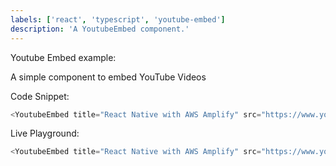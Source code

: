```yaml
---
labels: ['react', 'typescript', 'youtube-embed']
description: 'A YoutubeEmbed component.'
---
```



Youtube Embed example:

A simple component to embed YouTube Videos

Code Snippet:
```js
<YoutubeEmbed title="React Native with AWS Amplify" src="https://www.youtube.com/embed/NqYQ0Muwf3c" allow="autoplay;" />
```


Live Playground:
```js live
<YoutubeEmbed title="React Native with AWS Amplify" src="https://www.youtube.com/embed/NqYQ0Muwf3c" allow="autoplay;" />
```
